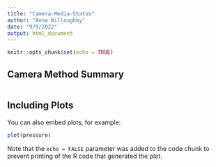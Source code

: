```yaml
---
title: "Camera-Media-Status"
author: "Anna Willoughby"
date: "9/9/2022"
output: html_document
---
```


```r
knitr::opts_chunk$set(echo = TRUE)
```

## Camera Method Summary 


```r

```

## Including Plots

You can also embed plots, for example:

```r
plot(pressure)
```

Note that the `echo = FALSE` parameter was added to the code chunk to prevent printing of the R code that generated the plot.
